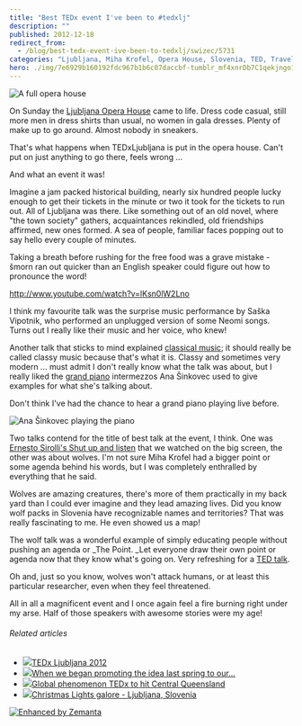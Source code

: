 ```yaml
---
title: "Best TEDx event I've been to #tedxlj"
description: ""
published: 2012-12-18
redirect_from:
  - /blog/best-tedx-event-ive-been-to-tedxlj/swizec/5731
categories: "Ljubljana, Miha Krofel, Opera House, Slovenia, TED, Travel + Events"
hero: ./img/7e6929b160192fdc967b1b6c07daccbf-tumblr_mf4xnrDb7C1qekjngo1_500.jpg
---
```


![A full opera house](./img/7e6929b160192fdc967b1b6c07daccbf-tumblr_mf4xnrDb7C1qekjngo1_500.jpg "A full opera house")

On Sunday the [Ljubljana Opera House](<http://maps.google.com/maps?ll=46.0526333333,14.5008361111&spn=0.01,0.01&q=46.0526333333,14.5008361111 (Slovene%20National%20Opera%20and%20Ballet%20Theatre)&t=h> "Slovene National Opera and Ballet Theatre") came to life. Dress code casual, still more men in dress shirts than usual, no women in gala dresses. Plenty of make up to go around. Almost nobody in sneakers.

That's what happens when TEDxLjubljana is put in the opera house. Can't put on just anything to go there, feels wrong ...

And what an event it was!

Imagine a jam packed historical building, nearly six hundred people lucky enough to get their tickets in the minute or two it took for the tickets to run out. All of Ljubljana was there. Like something out of an old novel, where "the town society" gathers, acquaintances rekindled, old friendships affirmed, new ones formed. A sea of people, familiar faces popping out to say hello every couple of minutes.

Taking a breath before rushing for the free food was a grave mistake - šmorn ran out quicker than an English speaker could figure out how to pronounce the word!

http://www.youtube.com/watch?v=lKsn0lW2Lno

I think my favourite talk was the surprise music performance by Saška Vipotnik, who performed an unplugged version of some Neomi songs. Turns out I really like their music and her voice, who knew!

Another talk that sticks to mind explained [classical music](http://en.wikipedia.org/wiki/Classical_music "Classical music"); it should really be called classy music because that's what it is. Classy and sometimes very modern ... must admit I don't really know what the talk was about, but I really liked the [grand piano](http://en.wikipedia.org/wiki/Piano "Piano") intermezzos Ana Šinkovec used to give examples for what she's talking about.

Don't think I've had the chance to hear a grand piano playing live before.

![Ana Šinkovec playing the piano](./img/7e34774c87c76e7c57f91d229c17901a-tumblr_mf4z54tL8q1qekjngo1_500.jpg "Ana Šinkovec playing the piano")

Two talks contend for the title of best talk at the event, I think. One was [Ernesto Sirolli's Shut up and listen](http://www.ted.com/talks/ernesto_sirolli_want_to_help_someone_shut_up_and_listen.html) that we watched on the big screen, the other was about wolves. I'm not sure Miha Krofel had a bigger point or some agenda behind his words, but I was completely enthralled by everything that he said.

Wolves are amazing creatures, there's more of them practically in my back yard than I could ever imagine and they lead amazing lives. Did you know wolf packs in Slovenia have recognizable names and territories? That was really fascinating to me. He even showed us a map!

The wolf talk was a wonderful example of simply educating people without pushing an agenda or \_The Point. \_Let everyone draw their own point or agenda now that they know what's going on. Very refreshing for a [TED talk](http://www.ted.com "TED (conference)").

Oh and, just so you know, wolves won't attack humans, or at least this particular researcher, even when they feel threatened.

All in all a magnificent event and I once again feel a fire burning right under my arse. Half of those speakers with awesome stories were my age!

###### Related articles

- [![](http://i.zemanta.com/132820958_80_80.jpg)](http://www.tablix.org/~avian/blog/archives/2012/12/tedx_ljubljana_2012/)[TEDx Ljubljana 2012](http://www.tablix.org/~avian/blog/archives/2012/12/tedx_ljubljana_2012/)
- [![](http://i.zemanta.com/131918832_80_80.jpg)](http://blog.tedx.com/post/37794863200/when-we-began-promoting-the-idea-last-spring-to)[When we began promoting the idea last spring to our...](http://blog.tedx.com/post/37794863200/when-we-began-promoting-the-idea-last-spring-to)
- [![](http://i.zemanta.com/noimg_91_80_80.jpg)](http://blogs.abc.net.au/queensland/2012/11/global-phenomenon-tedx-to-hit-central-queensland.html)[Global phenomenon TEDx to hit Central Queensland](http://blogs.abc.net.au/queensland/2012/11/global-phenomenon-tedx-to-hit-central-queensland.html)
- [![](http://i.zemanta.com/132437993_80_80.jpg)](http://blog.travelpod.com/travel-blog-entries/gemsandmalc/1/1355516529/tpod.html)[Christmas Lights galore - Ljubljana, Slovenia](http://blog.travelpod.com/travel-blog-entries/gemsandmalc/1/1355516529/tpod.html)

[![Enhanced by Zemanta](http://img.zemanta.com/zemified_e.png?x-id=15222100-772a-4b79-b370-ffd802d85feb)](http://www.zemanta.com/?px "Enhanced by Zemanta")
